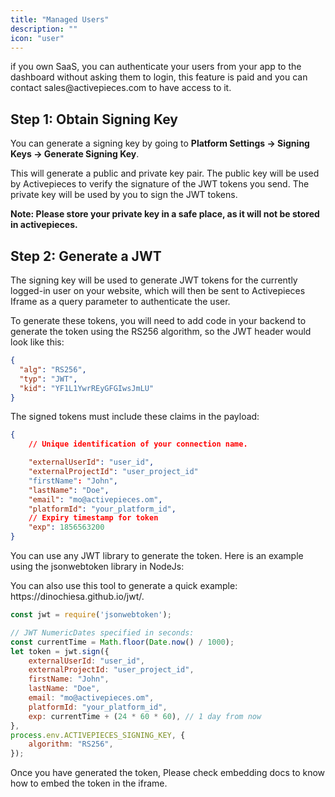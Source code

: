 ```yaml
---
title: "Managed Users"
description: ""
icon: "user"
---
```


<Tip>
if you own SaaS, you can authenticate your users from your app to the dashboard without asking them to login, this feature is paid and you can contact sales@activepieces.com to have access to it.
</Tip>

## Step 1: Obtain Signing Key

You can generate a signing key by going to **Platform Settings -> Signing Keys -> Generate Signing Key**.

This will generate a public and private key pair. The public key will be used by Activepieces to verify the signature of the JWT tokens you send. The private key will be used by you to sign the JWT tokens.

**Note: Please store your private key in a safe place, as it will not be stored in activepieces.**

## Step 2: Generate a JWT

The signing key will be used to generate JWT tokens for the currently logged-in user on your website, which will then be sent to Activepieces Iframe as a query parameter to authenticate the user.

To generate these tokens, you will need to add code in your backend to generate the token using the RS256 algorithm, so the JWT header would look like this:
```json
{
  "alg": "RS256",
  "typ": "JWT",
  "kid": "YF1L1YwrREyGFGIwsJmLU"
}
```

The signed tokens must include these claims in the payload:

```json
{
	// Unique identification of your connection name.

	"externalUserId": "user_id",
    "externalProjectId": "user_project_id"
    "firstName": "John",
    "lastName": "Doe",
    "email": "mo@activepieces.om",
    "platformId": "your_platform_id",
	// Expiry timestamp for token
	"exp": 1856563200
}
````



You can use any JWT library to generate the token. Here is an example using the jsonwebtoken library in NodeJs:

<Tip>
You can also use this tool to generate a quick example: https://dinochiesa.github.io/jwt/.
</Tip>

```javascript NodeJs
const jwt = require('jsonwebtoken');

// JWT NumericDates specified in seconds:
const currentTime = Math.floor(Date.now() / 1000);
let token = jwt.sign({
    externalUserId: "user_id",
    externalProjectId: "user_project_id",
    firstName: "John",
    lastName: "Doe",
    email: "mo@activepieces.om",
    platformId: "your_platform_id",
    exp: currentTime + (24 * 60 * 60), // 1 day from now
},
process.env.ACTIVEPIECES_SIGNING_KEY, {
    algorithm: "RS256",
});
```

Once you have generated the token, Please check embedding docs to know how to embed the token in the iframe.